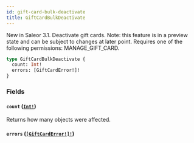 ```yaml
---
id: gift-card-bulk-deactivate
title: GiftCardBulkDeactivate
---
```


New in Saleor 3.1. Deactivate gift cards. Note: this feature is in a preview state and can be subject to changes at later point. Requires one of the following permissions: MANAGE_GIFT_CARD.

```graphql
type GiftCardBulkDeactivate {
  count: Int!
  errors: [GiftCardError!]!
}
```

### Fields

#### `count` ([`Int!`](../../../developer/api-reference/scalars/int))

Returns how many objects were affected.

#### `errors` ([`[GiftCardError!]!`](../../../developer/api-reference/objects/gift-card-error))
